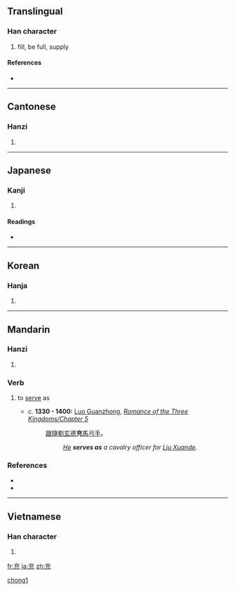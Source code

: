 ==Translingual==

===Han character===
{{Han char|rn=10|rad=儿|as=03|sn=5|four=0021<sub>3</sub>|canj=卜戈竹山 (YIHU)|ids=⿳[[亠]][[厶]][[儿]]}}

# fill, be full, supply

====References====
* {{Han ref|kx=0124.010|dkj=01345|dj=0260.010|hdz=10269.020|uh=5145|ud=20805|bh=A552|bd=42322}}

----

==Cantonese==

===Hanzi===
{{yue-hanzi|jyut=|y=chung1}}

# {{defn|Cantonese|sort=儿03}}

----

==Japanese==

===Kanji===
{{ja-kanji|grade=c|rs=儿03}}

# {{defn|Japanese}}

====Readings====
* {{ja-readings|on=[[じゅう]] (jū), [[しゅう]] (shū)|kun=[[あてる]] (ateru), [[みちる]] (michiru), [[みたす]] (mitasu)}}

----

==Korean==

===Hanja===
{{ko-hanja|hangeul=충|rv=chung|mr=ch'ung}}

# {{defn|Korean|sort=儿03}}

----

==Mandarin==

===Hanzi===
{{cmn-hanzi|pin=[[chōng]] ([[chong1]])|wg=ch'ung<sup>1</sup>}}

# {{defn|Mandarin|sort=儿03}}

===Verb===
{{cmn-verb|ts|pin=chōng|pint=chong1|rs=儿03}}

# {{archaic|lang=zh-tw|skey=儿03}} to [[serve]] as
#* ''c.'' '''1330 - 1400:''' [[w:Luo Guanzhong|Luo Guanzhong]], ''[[s:Romance of the Three Kingdoms/Chapter 5#22|Romance of the Three Kingdoms/Chapter 5]]''
#*: [[跟隨]][[劉玄德]]'''充'''[[馬]][[弓手]]。
#*:: ''[[w:Guan Yu|He]] '''serves as''' a cavalry officer for [[w:Liu Bei|Liu Xuande]].''

===References===
*{{cite web|url=http://dict.revised.moe.edu.tw/index.html|title=充|work=Guoyu Cidian On-line Mandarin Dictionary</i> (國語辭典)|language=Mandarin|accessdate=2008-04-04}}
*{{cite book | last =  | first =  | authorlink =  | coauthors =  | year = 2007 | title = [[w:Hanyu Da Cidian|Hanyu Da Cidian 3.0]] | language = Mandarin | publisher = [[w:Commercial Press|Commercial Press]] | location = [[Hong Kong]] | id = ISBN 9789620702778}}

[[Category:zh-cn:Archaic|chong1]]

----

==Vietnamese==

===Han character===
{{vi-hantu|[[sung]]|rs=儿03}}

# {{defn|Vietnamese|sort=儿03}}

[[fr:充]]
[[ja:充]]
[[zh:充]]
